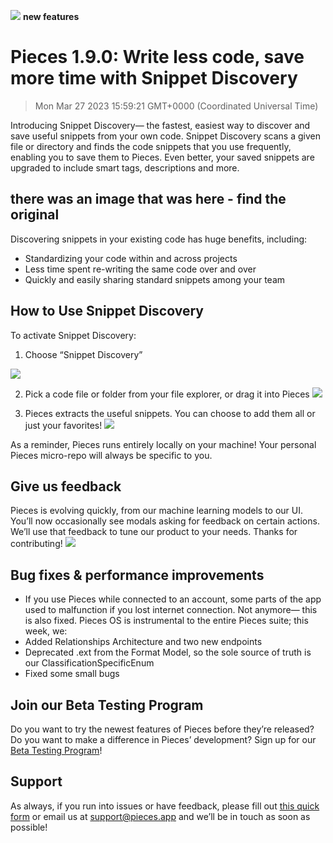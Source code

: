 ![](https://uploads-ssl.webflow.com/6143afec68f555387049efb3/632cc5896a82f57ba505fdca_PFD1_9_0_9700ffc0a561833a9b6afee3b9ea956b_2000.png)
**new features**
# Pieces 1.9.0: Write less code, save more time with Snippet Discovery
> Mon Mar 27 2023 15:59:21 GMT+0000 (Coordinated Universal Time)

Introducing Snippet Discovery— the fastest, easiest way to discover and save useful snippets from your own code. Snippet Discovery scans a given file or directory and finds the code snippets that you use frequently, enabling you to save them to Pieces. Even better, your saved snippets are upgraded to include smart tags, descriptions and more.

## there was an image that was here - find the original

Discovering snippets in your existing code has huge benefits, including:
- Standardizing your code within and across projects
- Less time spent re-writing the same code over and over
- Quickly and easily sharing standard snippets among your team

## How to Use Snippet Discovery

To activate Snippet Discovery:
1. Choose “Snippet Discovery”

![](https://uploads-ssl.webflow.com/6143afec68f555387049efb3/632a3ad146a8ea2e5dd4b05c_ScreenShot2022-09-19at4_54_44PM_a7a9247a814bf5a16c18c43920c187f9_800.png)

2. Pick a code file or folder from your file explorer, or drag it into Pieces
![](https://uploads-ssl.webflow.com/6143afec68f555387049efb3/632a3ad146a8eaf6e4d4b04e_ScreenShot2022-09-19at4_55_03PM_d902df8906e4f95571df6a24ebad1e9d_800.png)

3. Pieces extracts the useful snippets. You can choose to add them all or just your favorites!
![](https://uploads-ssl.webflow.com/6143afec68f555387049efb3/632a3ad146a8ea8553d4b058_ScreenShot2022-09-20at12_43_13PM_2f2fbe29fab69e46c555c90a5498ac6d_800.png)

As a reminder, Pieces runs entirely locally on your machine! Your personal Pieces micro-repo will always be specific to you.

## Give us feedback
Pieces is evolving quickly, from our machine learning models to our UI. You’ll now occasionally see modals asking for feedback on certain actions. We’ll use that feedback to tune our product to your needs. Thanks for contributing!
![](https://uploads-ssl.webflow.com/6143afec68f555387049efb3/632a3ad046a8ea10a3d4afb4_ScreenShot2022-09-19at5_23_00PM_dd9dc0e3bfac09a8b0bb4b4955dec84c_800.png)

## Bug fixes & performance improvements
- If you use Pieces while connected to an account, some parts of the app used to malfunction if you lost internet connection. Not anymore— this is also fixed.
Pieces OS is instrumental to the entire Pieces suite; this week, we:
- Added Relationships Architecture and two new endpoints
- Deprecated .ext from the Format Model, so the sole source of truth is our ClassificationSpecificEnum
- Fixed some small bugs

## Join our Beta Testing Program
Do you want to try the newest features of Pieces before they’re released? Do you want to make a difference in Pieces’ development? Sign up for our <a href="https://getpieces.typeform.com/to/XGGlUqEI" target="_blank" rel="noopener noreferrer">Beta Testing Program</a>!

## Support
As always, if you run into issues or have feedback, please fill out <a href="https://getpieces.typeform.com/to/mCjBSIjF" target="_blank" rel="noopener noreferrer">this quick form</a> or email us at <a href="mailto:support@pieces.app" target="_blank" rel="noopener noreferrer">support@pieces.app</a> and we’ll be in touch as soon as possible!
